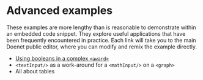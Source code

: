 # Advanced examples

These examples are more lengthy than is reasonable to demonstrate within an embedded code snippet. They explore useful applications that have been frequently encountered in practice.
Each link will take you to the main Doenet public editor, where you can modify and remix the example directly.

* [Using booleans in a complex `<award>`](https://www.doenet.org/portfolioeditor/_WyWv8brR18rQcljJ55aXh/_rDT07UDeVXiPloczN41NE)
* `<textInput/>` as a work-around for a `<mathInput/>` on a `<graph>`
* All about tables

